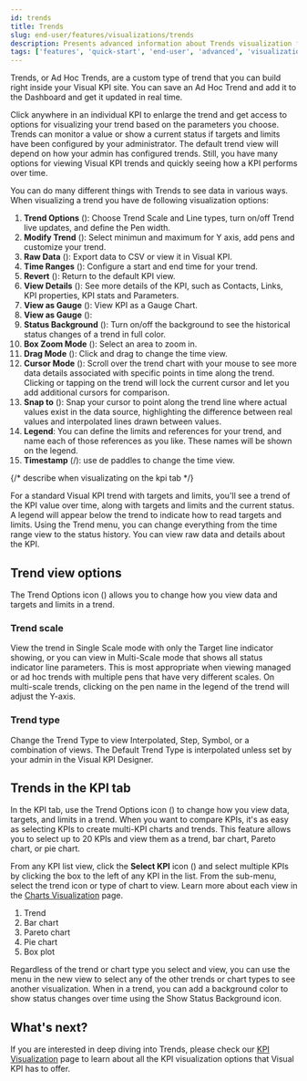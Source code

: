 ```yaml
---
id: trends
title: Trends
slug: end-user/features/visualizations/trends
description: Presents advanced information about Trends visualization features of Visual KPIs software for an end user.
tags: ['features', 'quick-start', 'end-user', 'advanced', 'visualization', 'view', 'trends', 'pen', 'kpi']
---
```



Trends, or Ad Hoc Trends, are a custom type of trend that you can build right inside your Visual KPI site. You can save an Ad Hoc Trend and add it to the Dashboard and get it updated in real time.

Click anywhere in an individual KPI to enlarge the trend and get access to options for visualizing your trend based on the parameters you choose. Trends can monitor a value or show a current status if targets and limits have been configured by your administrator. The default trend view will depend on how your admin has configured trends. Still, you have many options for viewing Visual KPI trends and quickly seeing how a KPI performs over time. 

You can do many different things with Trends to see data in various ways. When visualizing a trend you have de following visualization options:

1. **Trend Options** (<SvgFont icon="263"/>): Choose Trend Scale and Line types, turn on/off Trend live updates, and define the Pen width.
2. **Modify Trend** (<SvgFont icon="165"/>): Select minimun and maximum for Y axis, add pens and customize your trend.
3. **Raw Data** (<SvgFont icon="182"/>): Export data to CSV or view it in Visual KPI.
4. **Time Ranges** (<SvgFont icon="244"/>): Configure a start and end time for your trend.
5. **Revert** (<SvgFont icon="222"/>): Return to the default KPI view.
6. **View Details** (<SvgFont icon="200"/>): See more details of the KPI, such as Contacts, Links, KPI properties, KPI stats and Parameters.
7. **View as Gauge** (<SvgFont icon="178"/>): View KPI as a Gauge Chart.
8. **View as Gauge** (<SvgFont icon="185"/>):
9. **Status Background** (<SvgFont icon="32"/>): Turn on/off the background to see the historical status changes of a trend in full color.
10. **Box Zoom Mode** (<SvgFont icon="123"/>): Select an area to zoom in.
11. **Drag Mode** (<SvgFont icon="180"/>): Click and drag to change the time view. 
12. **Cursor Mode** (<SvgFont icon="242"/>): Scroll over the trend chart with your mouse to see more data details associated with specific points in time along the trend. Clicking or tapping on the trend will lock the current cursor and let you add additional cursors for comparison.
13. **Snap to** (<SvgFont icon="228"/>): Snap your cursor to point along the trend line where actual values exist in the data source, highlighting the difference between real values and interpolated lines drawn between values.
14. **Legend**: You can define the limits and references for your trend, and name each of those references as you like. These names will be shown on the legend.
15. **Timestamp** (<SvgFont icon="148"/>/<SvgFont icon="149"/>): use de paddles to change the time view. 


{/* describe when visualizating on the kpi tab */}

<StylizedImage
  imgURL="img/docs/end-user/features/visualization/trends/features-visualization-trendtopbar.png"
  alt="Visualization Trend Options"
/>

For a standard Visual KPI trend with targets and limits, you'll see a trend of the KPI value over time, along with targets and limits and the current status. A legend will appear below the trend to indicate how to read targets and limits. Using the Trend menu, you can change everything from the time range view to the status history. You can view raw data and details about the KPI. 

## Trend view options

The Trend Options icon (<SvgFont icon="263"/>) allows you to change how you view data and targets and limits in a trend.

### Trend scale

View the trend in Single Scale mode with only the Target line indicator showing, or you can view in Multi-Scale mode that shows all status indicator line parameters. This is most appropriate when viewing managed or ad hoc trends with multiple pens that have very different scales. On multi-scale trends, clicking on the pen name in the legend of the trend will adjust the Y-axis.

### Trend type

Change the Trend Type to view Interpolated, Step, Symbol, or a combination of views. The Default Trend Type is interpolated unless set by your admin in the Visual KPI Designer.

<StylizedImage
  imgURL="img/docs/end-user/features/visualization/trends/features-trend-scaletype.png"
  alt="Trend View Options"
/>

## Trends in the KPI tab

In the KPI tab, use the Trend Options icon (<SvgFont icon="192"/>) to change how you view data, targets, and limits in a trend. When you want to compare KPIs, it's as easy as selecting KPIs to create multi-KPI charts and trends. This feature allows you to select up to 20 KPIs and view them as a trend, bar chart, Pareto chart, or pie chart. 

From any KPI list view, click the **Select KPI** icon (<SvgFont icon="255"/>) and select multiple KPIs by clicking the box to the left of any KPI in the list. From the sub-menu, select the trend icon or type of chart to view. Learn more about each view in the [Charts Visualization](end-user/features/visualization/charts) page.

1. Trend
2. Bar chart
3. Pareto chart
4. Pie chart
5. Box plot

<StylizedImage
  imgURL="img/docs/end-user/features/visualization/trends/features-visualization-trendoptions-cut.png"
  alt="Visualization Trend Options"
/>

Regardless of the trend or chart type you select and view, you can use the menu in the new view to select any of the other trends or chart types to see another visualization. When in a trend, you can add a background color to show status changes over time using the Show Status Background icon.

## What's next?

If you are interested in deep diving into Trends, please check our [KPI Visualization](end-user/features/visualization/kpis) page to learn about all the KPI visualization options that Visual KPI has to offer.